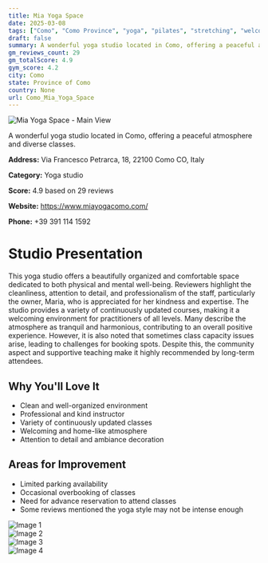 ```yaml
---
title: Mia Yoga Space
date: 2025-03-08
tags: ["Como", "Como Province", "yoga", "pilates", "stretching", "welcoming", "clean", "Como"]  
draft: false
summary: A wonderful yoga studio located in Como, offering a peaceful atmosphere and diverse classes.
gm_reviews_count: 29
gm_totalScore: 4.9
gym_score: 4.2
city: Como
state: Province of Como
country: None
url: Como_Mia_Yoga_Space
---
```


<div className="aspect-[16/9] relative my-8">
  <img 
    src="https://lh5.googleusercontent.com/p/AF1QipNkzUaP0kU_pO0yZxw9vuMDdCvtP1KU3DGuZW_L=w1920-h1080-k-no"
    alt="Mia Yoga Space - Main View"
    className="object-cover absolute inset-0 w-full h-full rounded-lg"
  />
</div>

A wonderful yoga studio located in Como, offering a peaceful atmosphere and diverse classes.

**Address:** Via Francesco Petrarca, 18, 22100 Como CO, Italy

**Category:** Yoga studio

**Score:** 4.9 based on 29 reviews

**Website:** https://www.miayogacomo.com/

**Phone:** +39 391 114 1592

# Studio Presentation

This yoga studio offers a beautifully organized and comfortable space dedicated to both physical and mental well-being. Reviewers highlight the cleanliness, attention to detail, and professionalism of the staff, particularly the owner, Maria, who is appreciated for her kindness and expertise. The studio provides a variety of continuously updated courses, making it a welcoming environment for practitioners of all levels. Many describe the atmosphere as tranquil and harmonious, contributing to an overall positive experience. However, it is also noted that sometimes class capacity issues arise, leading to challenges for booking spots. Despite this, the community aspect and supportive teaching make it highly recommended by long-term attendees.



## Why You'll Love It

- Clean and well-organized environment
- Professional and kind instructor
- Variety of continuously updated classes
- Welcoming and home-like atmosphere
- Attention to detail and ambiance decoration

## Areas for Improvement

- Limited parking availability
- Occasional overbooking of classes
- Need for advance reservation to attend classes
- Some reviews mentioned the yoga style may not be intense enough

<div className="grid grid-cols-1 xl:grid-cols-2 gap-4 my-8">
<div className="aspect-[4/3] relative"><img src="https://lh5.googleusercontent.com/p/AF1QipM82JCIcKxGukKUyHlN7fNzDp2BKJ42UrYxoplY=w1920-h1080-k-no" alt="Image 1" className="object-cover absolute inset-0 w-full h-full rounded-lg" /></div>
<div className="aspect-[4/3] relative"><img src="https://lh5.googleusercontent.com/p/AF1QipP4URD7tkAMceRpTrEuhbtoXLE34FJtOR--o-OM=w1920-h1080-k-no" alt="Image 2" className="object-cover absolute inset-0 w-full h-full rounded-lg" /></div>
<div className="aspect-[4/3] relative"><img src="https://lh5.googleusercontent.com/p/AF1QipM5ik3gRENqcmdqYG2LwFj0Qh0hiQY0qYoJ4DB1=w1920-h1080-k-no" alt="Image 3" className="object-cover absolute inset-0 w-full h-full rounded-lg" /></div>
<div className="aspect-[4/3] relative"><img src="https://lh5.googleusercontent.com/p/AF1QipN2tBVQDxA4bnY7aCRVqxa6i4KnvLlmTTzr0uMT=w1920-h1080-k-no" alt="Image 4" className="object-cover absolute inset-0 w-full h-full rounded-lg" /></div>
</div>